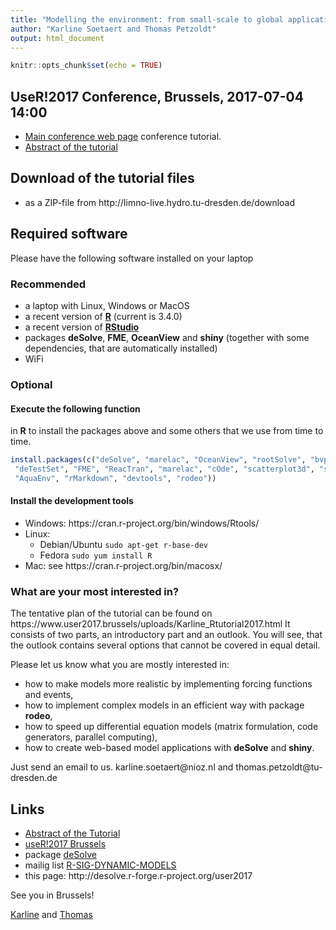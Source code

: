 ---
title: "Modelling the environment: from small-scale to global applications"
author: "Karline Soetaert and Thomas Petzoldt"
output: html_document
---

```{r setup, include=FALSE}
knitr::opts_chunk$set(echo = TRUE)
```

## UseR!2017 Conference, Brussels, 2017-07-04 14:00

* [Main conference web page](https://user2017.brussels/) conference tutorial. 
* [Abstract of the tutorial](https://www.user2017.brussels/uploads/Karline_Rtutorial2017.html)

## Download of the tutorial files

* as a ZIP-file from http://limno-live.hydro.tu-dresden.de/download

<!---
### Part 1: Introduction

* [Introduction and basics](1.0-basics/tutorial.pdf)
* [Forcing functions and events](2.1-forcing+events/desolve-forcing.html) 
* [Fitting parameters](2.2-fitting-parameters/index.html)

### Part 2: Special topics

* [Speeding up](2.4-compiled-code/desolve-compiled.html)
* [Web interfaces with shiny](2.5-desolve-shiny/desolve-shiny.html)
* [Complex models with rodeo](2.6-rodeo)
* [A multidimensional model](2.7-ocean)
--->

## Required software

Please have the following software installed on your laptop

### Recommended

* a laptop with Linux, Windows or MacOS
* a recent version of [**R**](https://cran.r-project.org/) (current is 3.4.0)
* a recent version of [**RStudio**](https://www.rstudio.com/products/rstudio/download/)
* packages **deSolve**, **FME**, **OceanView** and **shiny** (together with some dependencies, that are automatically installed)
* WiFi


### Optional

#### Execute the following function 

in **R** to install the packages above and some others that we use from time to time.

```{r eval=FALSE}
install.packages(c("deSolve", "marelac", "OceanView", "rootSolve", "bvpSolve",
 "deTestSet", "FME", "ReacTran", "marelac", "cOde", "scatterplot3d", "shiny",
 "AquaEnv", "rMarkdown", "devtools", "rodeo"))
```

#### Install the development tools

* Windows: https://cran.r-project.org/bin/windows/Rtools/
* Linux: 
    - Debian/Ubuntu `sudo apt-get r-base-dev`
    - Fedora `sudo yum install R`
* Mac: see https://cran.r-project.org/bin/macosx/    

### What are your most interested in?

The tentative plan of the tutorial can be found on https://www.user2017.brussels/uploads/Karline_Rtutorial2017.html
It consists of two parts, an introductory part and an outlook. You will see, that the outlook contains several options that cannot be covered in equal detail.

Please let us know what you are mostly interested in:

* how to make models more realistic by implementing forcing functions and events,
* how to implement complex models in an efficient way with package **rodeo**,
* how to speed up differential equation models (matrix formulation, code generators, parallel computing),
* how to create web-based model applications with **deSolve** and **shiny**.

Just send an email to us. karline.soetaert@nioz.nl and thomas.petzoldt@tu-dresden.de


## Links

* [Abstract of the Tutorial](https://www.user2017.brussels/uploads/Karline_Rtutorial2017.html)
* [useR!2017 Brussels](https://user2017.brussels/)
* package [deSolve](http://desolve.r-forge.r-project.org)
* mailig list  [R-SIG-DYNAMIC-MODELS](https://stat.ethz.ch/mailman/listinfo/r-sig-dynamic-models)
* this page: http://desolve.r-forge.r-project.org/user2017

See you in Brussels!

[Karline](http://www.marinebiology.ugent.be/node/78331) and [Thomas](https://tu-dresden.de/Members/thomas.petzoldt)

